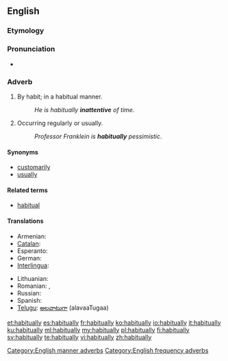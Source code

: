 ==English==

===Etymology===
{{suffix|habitual|ly}}

===Pronunciation===
* {{audio|en-us-habitually.ogg|Audio (US)}}

===Adverb===
{{en-adv|-}}

# By habit; in a habitual manner.
#: ''He is habitually '''inattentive''' of time.''
# Occurring regularly or usually.
#: ''Professor Franklein is '''habitually''' pessimistic''.

====Synonyms====
* [[customarily]]
* [[usually]]

====Related terms====
* [[habitual]]

====Translations====
{{trans-top|occurring regularly or usually}}
* Armenian: {{t|hy|սովորաբար|tr=sovorabar}}
* [[Catalan]]: {{t|ca|habitualment}}
* Esperanto: {{t|eo|kutime}}
* German: {{t+|de|gewöhnlich}}
* [[Interlingua]]: {{t|ia|habitualmente}}
{{trans-mid}}
* Lithuanian: {{t|lt|iš papratimo}}
* Romanian: {{t|ro|uzual}}, {{t|ro|regulat}}
* Russian: {{t+|ru|обычно|tr=obýčno}}
* Spanish: {{t+|es|habitualmente}}
* [[Telugu]]: [[అలవాటుగా]] (alavaaTugaa)
{{trans-bottom}}

[[Category:English manner adverbs]]
[[Category:English frequency adverbs]]

[[et:habitually]]
[[es:habitually]]
[[fr:habitually]]
[[ko:habitually]]
[[io:habitually]]
[[it:habitually]]
[[ku:habitually]]
[[ml:habitually]]
[[my:habitually]]
[[pl:habitually]]
[[fi:habitually]]
[[sv:habitually]]
[[te:habitually]]
[[vi:habitually]]
[[zh:habitually]]
